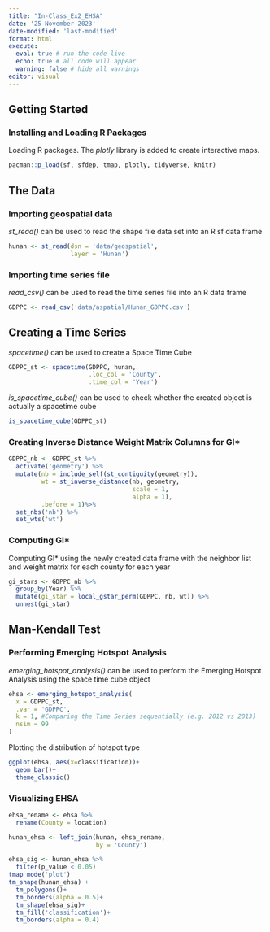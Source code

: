 ```yaml
---
title: "In-Class_Ex2_EHSA"
date: '25 November 2023'
date-modified: 'last-modified'
format: html
execute: 
  eval: true # run the code live
  echo: true # all code will appear
  warning: false # hide all warnings
editor: visual
---
```


## Getting Started

### Installing and Loading R Packages

Loading R packages. The *plotly* library is added to create interactive maps.

```r
pacman::p_load(sf, sfdep, tmap, plotly, tidyverse, knitr)
```

## The Data

### Importing geospatial data

*st_read()* can be used to read the shape file data set into an R sf data frame

```r
hunan <- st_read(dsn = 'data/geospatial',
                 layer = 'Hunan')
```

### Importing time series file

*read_csv()* can be used to read the time series file into an R data frame

```r
GDPPC <- read_csv('data/aspatial/Hunan_GDPPC.csv')
```

## Creating a Time Series

*spacetime()* can be used to create a Space Time Cube

```r
GDPPC_st <- spacetime(GDPPC, hunan,
                      .loc_col = 'County',
                      .time_col = 'Year')
```

*is_spacetime_cube()* can be used to check whether the created object is actually a spacetime cube

```r
is_spacetime_cube(GDPPC_st)
```

### Creating Inverse Distance Weight Matrix Columns for GI\*

```r
GDPPC_nb <- GDPPC_st %>%
  activate('geometry') %>%
  mutate(nb = include_self(st_contiguity(geometry)),
         wt = st_inverse_distance(nb, geometry,
                                  scale = 1,
                                  alpha = 1),
         .before = 1)%>%
  set_nbs('nb') %>%
  set_wts('wt')
```

### Computing GI\*

Computing GI\* using the newly created data frame with the neighbor list and weight matrix for each county for each year

```r
gi_stars <- GDPPC_nb %>%
  group_by(Year) %>%
  mutate(gi_star = local_gstar_perm(GDPPC, nb, wt)) %>%
  unnest(gi_star)
```

## Man-Kendall Test

### Performing Emerging Hotspot Analysis

*emerging_hotspot_analysis()* can be used to perform the Emerging Hotspot Analysis using the space time cube object

```r
ehsa <- emerging_hotspot_analysis(
  x = GDPPC_st,
  .var = 'GDPPC',
  k = 1, #Comparing the Time Series sequentially (e.g. 2012 vs 2013)
  nsim = 99
)
```

Plotting the distribution of hotspot type

```r
ggplot(ehsa, aes(x=classification))+
  geom_bar()+
  theme_classic()
```

### Visualizing EHSA

```r

ehsa_rename <- ehsa %>%
  rename(County = location)

hunan_ehsa <- left_join(hunan, ehsa_rename,
                        by = 'County')

ehsa_sig <- hunan_ehsa %>%
  filter(p_value < 0.05)
tmap_mode('plot')
tm_shape(hunan_ehsa) +
  tm_polygons()+
  tm_borders(alpha = 0.5)+
  tm_shape(ehsa_sig)+
  tm_fill('classification')+
  tm_borders(alpha = 0.4)
```
